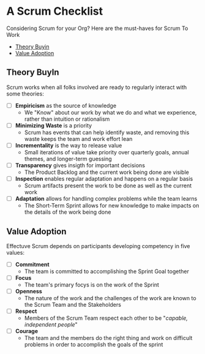 # A Scrum Checklist

Considering Scrum for your Org? Here are the must-haves for Scrum To Work

- [Theory Buyin](#theory-buyin)
- [Value Adoption](#value-adoption)

## Theory BuyIn

Scrum works when all folks involved are ready to regularly interact with some theories:

- [ ] **Empiricism** as the source of knowledge
  - We "Know" about our work by what we do and what we experience, rather than intuition or rationalism
- [ ] **Minimizing Waste** is a priority
  - Scrum has events that can help identify waste, and removing this waste keeps the team and work effort lean
- [ ] **Incrementality** is the way to release value
  - Small iterations of value take priority over quarterly goals, annual themes, and longer-term guessing
- [ ] **Transparency** gives insigth for important decisions
  - The Product Backlog and the current work being done are visible
- [ ] **Inspection** enables regular adaptation and happens on a regular basis
  - Scrum artifacts present the work to be done as well as the current work
- [ ] **Adaptation** allows for handling complex problems while the team learns
  - The Short-Term Sprint allows for new knowledge to make impacts on the details of the work being done

## Value Adoption

Effectuve Scrum depends on participants developing competency in five values:

- [ ] **Commitment**
  - The team is committed to accomplishing the Sprint Goal together
- [ ] **Focus**
  - The team's primary focys is on the work of the Sprint
- [ ] **Openness**
  - The nature of the work and the challenges of the work are known to the Scrum Team and the Stakeholders
- [ ] **Respect**
  - Members of the Scrum Team respect each other to be "_capable, independent people_"
- [ ] **Courage**
  - The team and the members do the right thing and work on difficult problems in order to accomplish the goals of the sprint
